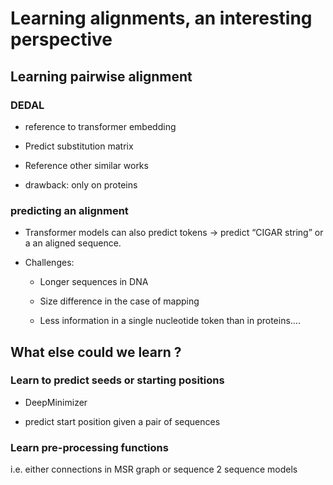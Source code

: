 # Learning alignments, an interesting perspective

## Learning pairwise alignment

### DEDAL

-   reference to transformer embedding

-   Predict substitution matrix

-   Reference other similar works

-   drawback: only on proteins

### predicting an alignment

-   Transformer models can also predict tokens -\> predict "CIGAR string" or a an aligned sequence.

-   Challenges:

    -   Longer sequences in DNA

    -   Size difference in the case of mapping

    -   Less information in a single nucleotide token than in proteins....

## What else could we learn ?

### Learn to predict seeds or starting positions

-   DeepMinimizer

-   predict start position given a pair of sequences

### Learn pre-processing functions

i.e. either connections in MSR graph or sequence 2 sequence models

\printbibliography[segment=\therefsegment,heading=subbibintoc,title={References for chapter \thechapter}]
